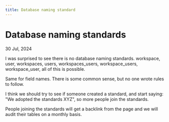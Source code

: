 ```yaml
---
title: Database naming standard
---
```


# Database naming standards

30 Jul, 2024

I was surprised to see there is no database naming standards. workspace, user, workspaces, users, workspaces_users, workspace_users, workspace_user, all of this is possible.

Same for field names. There is some common sense, but no one wrote rules to follow.

I think we should try to see if someone created a standard, and start saying: "We adopted the standards XYZ", so more people join the standards.

People joining the standards will get a backlink from the page and we will audit their tables on a monthly basis.